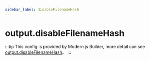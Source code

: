 ```yaml
---
sidebar_label: disableFilenameHash
---
```


# output.disableFilenameHash

:::tip
This config is provided by Modern.js Builder, more detail can see [output.disableFilenameHash](https://modernjs.dev/builder/en/api/config-output.html#outputdisablefilenamehash)。
:::


<Main />
